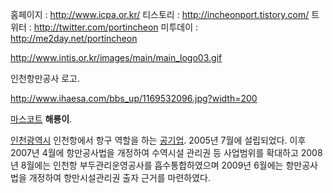 홈페이지 : http://www.icpa.or.kr/
티스토리 : http://incheonport.tistory.com/
트위터 : http://twitter.com/portincheon
미투데이 : http://me2day.net/portincheon

http://www.intis.or.kr/images/main/main_logo03.gif

인천항만공사 로고.

http://www.ihaesa.com/bbs_up/1169532096.jpg?width=200

[[마스코트]] '''해룡이'''.

[[인천광역시]] 인천항에서 항구 역할을 하는 [[공기업]]. 2005년 7월에 설립되었다.
이후 2007년 4월에 항만공사법을 개정하여 수역시설 관리권 등 사업범위를 확대하고 
2008년 8월에는 인천항 부두관리운영공사를 흡수통합하였으며 
2009년 6월에는 항만공사법을 개정하여 항만시설관리권 출자 근거를 마련하였다.
